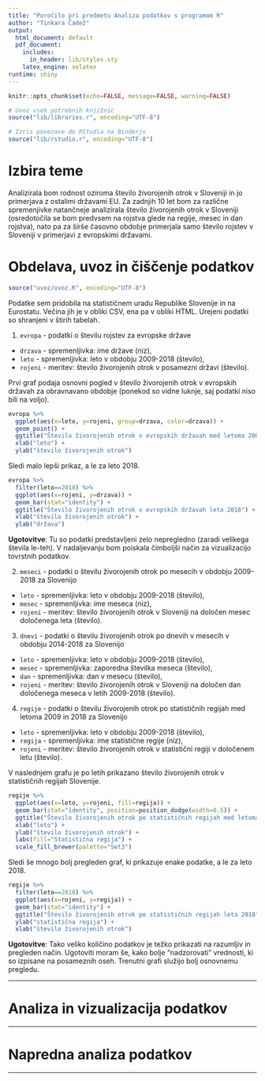 ```yaml
---
title: "Poročilo pri predmetu Analiza podatkov s programom R"
author: "Tinkara Čadež"
output:
  html_document: default
  pdf_document:
    includes:
      in_header: lib/styles.sty
    latex_engine: xelatex
runtime: shiny
---
```


```r
knitr::opts_chunk$set(echo=FALSE, message=FALSE, warning=FALSE)

# Uvoz vseh potrebnih knjižnic
source("lib/libraries.r", encoding="UTF-8")
```

```r
# Izris povezave do RStudia na Binderju
source("lib/rstudio.r", encoding="UTF-8")
```

# Izbira teme

Analizirala bom rodnost oziroma število živorojenih otrok v Sloveniji in jo primerjava z ostalimi državami EU. Za zadnjih 10 let bom za različne spremenjivke natančneje analizirala število živorojenih otrok v Sloveniji (osredotočila se bom predvsem na rojstva glede na regije, mesec in dan rojstva), nato pa za širše časovno obdobje primerjala samo število rojstev v Sloveniji v primerjavi z evropskimi državami.

# Obdelava, uvoz in čiščenje podatkov

```r
source("uvoz/uvoz.R", encoding="UTF-8")
```

Podatke sem pridobila na statističnem uradu Republike Slovenije in na Eurostatu. Večina jih je v obliki CSV, ena pa v obliki HTML. Urejeni podatki so shranjeni v štirih tabelah.

1. `evropa` - podatki o številu rojstev za evropske države
  - `drzava` - spremenljivka: ime države (niz),
  - `leto` - spremenljivka: leto v obdobju 2009-2018 (število),
  - `rojeni` - meritev: število živorojenih otrok v posamezni državi (število).
  
Prvi graf podaja osnovni pogled v število živorojenih otrok v evropskih državah za obravnavano obdobje (ponekod so vidne luknje, saj podatki niso bili na voljo).
  
```r
evropa %>%
  ggplot(aes(x=leto, y=rojeni, group=drzava, color=drzava)) +
  geom_point() +
  ggtitle("Število živorojenih otrok v evropskih državah med letoma 2009 in 2018") +
  xlab("leto") +
  ylab("število živorojenih otrok")
```

Sledi malo lepši prikaz, a le za leto 2018.

```r
evropa %>%
  filter(leto==2018) %>%
  ggplot(aes(x=rojeni, y=drzava)) +
  geom_bar(stat="identity") +
  ggtitle("Število živorojenih otrok v evropskih državah leta 2018") +
  xlab("število živorojenih otrok") +
  ylab("država")
```

**Ugotovitve**: Tu so podatki predstavljeni zelo nepregledno (zaradi velikega števila le-teh). V nadaljevanju bom poiskala čimboljši način za vizualizacijo tovrstnih podatkov.

2. `meseci` - podatki o številu živorojenih otrok po mesecih v obdobju 2009-2018 za Slovenijo
  - `leto` - spremenljivka: leto v obdobju 2009-2018 (število),
  - `mesec` - spremenljivka: ime meseca (niz),
  - `rojeni` - meritev: število živorojenih otrok v Sloveniji na določen mesec določenega leta (število).

3. `dnevi` - podatki o številu živorojenih otrok po dnevih v mesecih v obdobju 2014-2018 za Slovenijo
  - `leto` - spremenljivka: leto v obdobju 2009-2018 (število),
  - `mesec` - spremenljivka: zaporedna številka meseca (število),
  - `dan` - spremenljivka: dan v mesecu (število),
  - `rojeni` - meritev: število živorojenih otrok v Sloveniji na določen dan določenega meseca v letih 2009-2018 (število).
  
4. `regije` - podatki o številu živorojenih otrok po statističnih regijah med letoma 2009 in 2018 za Slovenijo
  - `leto` - spremenljivka: leto v obdobju 2009-2018 (število),
  - `regija` - spremenljivka: ime statistične regije (niz),
  - `rojeni` - meritev: število živorojenih otrok v statistični regiji v določenem letu (število).

V naslednjem grafu je po letih prikazano število živorojenih otrok v statističnih regijah Slovenije.

```r
regije %>%
  ggplot(aes(x=leto, y=rojeni, fill=regija)) +
  geom_bar(stat="identity", position=position_dodge(width=0.5)) + 
  ggtitle("Število živorojenih otrok po statističnih regijah med letoma 2009 in 2018") +
  xlab("leto") +
  ylab("število živorojenih otrok") +
  labs(fill="Statistična regija") +
  scale_fill_brewer(palette="Set3")
```

Sledi še mnogo bolj pregleden graf, ki prikazuje enake podatke, a le za leto 2018.

```r
regije %>%
  filter(leto==2018) %>%
  ggplot(aes(x=rojeni, y=regija)) +
  geom_bar(stat="identity") +
  ggtitle("Število živorojenih otrok po statističnih regijah leta 2018") +
  ylab("statistična regija") +
  xlab("število živorojenih otrok")
```

**Ugotovitve**: Tako veliko količino podatkov je težko prikazati na razumljiv in pregleden način. Ugotoviti moram še, kako bolje "nadzorovati" vrednosti, ki so izpisane na posameznih oseh. Trenutni grafi služijo bolj osnovnemu pregledu.





***

# Analiza in vizualizacija podatkov

***

# Napredna analiza podatkov

***
